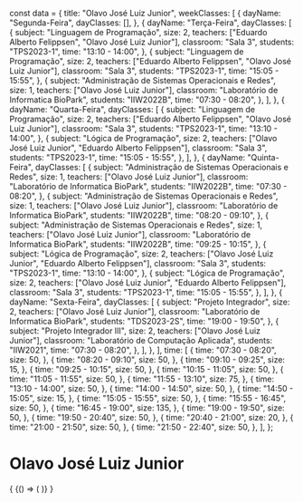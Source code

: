 const data = {
  title: "Olavo José Luiz Junior",
  weekClasses: [
    {
      dayName: "Segunda-Feira",
      dayClasses: [],
    },
    {
      dayName: "Terça-Feira",
      dayClasses: [
        {
          subject: "Linguagem de Programação",
          size: 2,
          teachers: ["Eduardo Alberto Felippsen", "Olavo José Luiz Junior"],
          classroom: "Sala 3",
          students: "TPS2023-1",
          time: "13:10 - 14:00",
        },
        {
          subject: "Linguagem de Programação",
          size: 2,
          teachers: ["Eduardo Alberto Felippsen", "Olavo José Luiz Junior"],
          classroom: "Sala 3",
          students: "TPS2023-1",
          time: "15:05 - 15:55",
        },
        {
          subject: "Administração de Sistemas Operacionais e Redes",
          size: 1,
          teachers: ["Olavo José Luiz Junior"],
          classroom: "Laboratório de Informatica BioPark",
          students: "IIW2022B",
          time: "07:30 - 08:20",
        },
      ],
    },
    {
      dayName: "Quarta-Feira",
      dayClasses: [
        {
          subject: "Linguagem de Programação",
          size: 2,
          teachers: ["Eduardo Alberto Felippsen", "Olavo José Luiz Junior"],
          classroom: "Sala 3",
          students: "TPS2023-1",
          time: "13:10 - 14:00",
        },
        {
          subject: "Lógica de Programação",
          size: 2,
          teachers: ["Olavo José Luiz Junior", "Eduardo Alberto Felippsen"],
          classroom: "Sala 3",
          students: "TPS2023-1",
          time: "15:05 - 15:55",
        },
      ],
    },
    {
      dayName: "Quinta-Feira",
      dayClasses: [
        {
          subject: "Administração de Sistemas Operacionais e Redes",
          size: 1,
          teachers: ["Olavo José Luiz Junior"],
          classroom: "Laboratório de Informatica BioPark",
          students: "IIW2022B",
          time: "07:30 - 08:20",
        },
        {
          subject: "Administração de Sistemas Operacionais e Redes",
          size: 1,
          teachers: ["Olavo José Luiz Junior"],
          classroom: "Laboratório de Informatica BioPark",
          students: "IIW2022B",
          time: "08:20 - 09:10",
        },
        {
          subject: "Administração de Sistemas Operacionais e Redes",
          size: 1,
          teachers: ["Olavo José Luiz Junior"],
          classroom: "Laboratório de Informatica BioPark",
          students: "IIW2022B",
          time: "09:25 - 10:15",
        },
        {
          subject: "Lógica de Programação",
          size: 2,
          teachers: ["Olavo José Luiz Junior", "Eduardo Alberto Felippsen"],
          classroom: "Sala 3",
          students: "TPS2023-1",
          time: "13:10 - 14:00",
        },
        {
          subject: "Lógica de Programação",
          size: 2,
          teachers: ["Olavo José Luiz Junior", "Eduardo Alberto Felippsen"],
          classroom: "Sala 3",
          students: "TPS2023-1",
          time: "15:05 - 15:55",
        },
      ],
    },
    {
      dayName: "Sexta-Feira",
      dayClasses: [
        {
          subject: "Projeto Integrador",
          size: 2,
          teachers: ["Olavo José Luiz Junior"],
          classroom: "Laboratório de Informatica BioPark",
          students: "TDS2023-2S",
          time: "19:00 - 19:50",
        },
        {
          subject: "Projeto Integrador III",
          size: 2,
          teachers: ["Olavo José Luiz Junior"],
          classroom: "Laboratório de Computação Aplicada",
          students: "IIW2021",
          time: "07:30 - 08:20",
        },
      ],
    },
  ],
  time: [
    {
      time: "07:30 - 08:20",
      size: 50,
    },
    {
      time: "08:20 - 09:10",
      size: 50,
    },
    {
      time: "09:10 - 09:25",
      size: 15,
    },
    {
      time: "09:25 - 10:15",
      size: 50,
    },
    {
      time: "10:15 - 11:05",
      size: 50,
    },
    {
      time: "11:05 - 11:55",
      size: 50,
    },
    {
      time: "11:55 - 13:10",
      size: 75,
    },
    {
      time: "13:10 - 14:00",
      size: 50,
    },
    {
      time: "14:00 - 14:50",
      size: 50,
    },
    {
      time: "14:50 - 15:05",
      size: 15,
    },
    {
      time: "15:05 - 15:55",
      size: 50,
    },
    {
      time: "15:55 - 16:45",
      size: 50,
    },
    {
      time: "16:45 - 19:00",
      size: 135,
    },
    {
      time: "19:00 - 19:50",
      size: 50,
    },
    {
      time: "19:50 - 20:40",
      size: 50,
    },
    {
      time: "20:40 - 21:00",
      size: 20,
    },
    {
      time: "21:00 - 21:50",
      size: 50,
    },
    {
      time: "21:50 - 22:40",
      size: 50,
    },
  ],
};

# Olavo José Luiz Junior

<div>
  {
    <BrowserOnly>
      {() => (
        <Grid
          title={data.title}
          weekClasses={data.weekClasses}
          time={data.time}
        />
      )}
    </BrowserOnly>
  }
</div>
